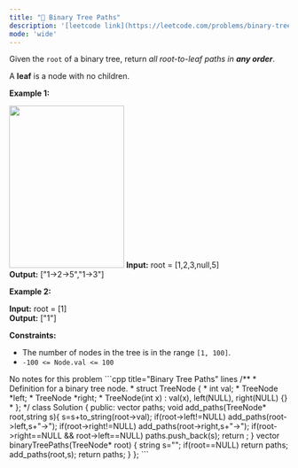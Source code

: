 ```yaml
---
title: "🧩 Binary Tree Paths"
description: '[leetcode link](https://leetcode.com/problems/binary-tree-paths/description/)'
mode: 'wide'
---
```

<Tabs>
  <Tab title="Question" icon="circle-question" iconType="regular">
    <Card>
      <p>Given the <code>root</code> of a binary tree, return <em>all root-to-leaf paths in <strong>any order</strong></em>.</p>  <p>A <strong>leaf</strong> is a node with no children.</p>   <p><strong class="example">Example 1:</strong></p> <img alt="" src="https://assets.leetcode.com/uploads/2021/03/12/paths-tree.jpg" style="width: 207px; height: 293px;" />  <strong>Input:</strong> root = [1,2,3,null,5] <br/> <strong>Output:</strong> [&quot;1-&gt;2-&gt;5&quot;,&quot;1-&gt;3&quot;]   <p><strong class="example">Example 2:</strong></p>   <strong>Input:</strong> root = [1] <br/> <strong>Output:</strong> [&quot;1&quot;]    <p><strong>Constraints:</strong></p>  <ul>  <li>The number of nodes in the tree is in the range <code>[1, 100]</code>.</li>  <li><code>-100 &lt;= Node.val &lt;= 100</code></li> </ul> 
    </Card>
  </Tab>
  <Tab title="Solution" icon="lightbulb" iconType="regular" >
    <Card>
      No notes for this problem
</Card>
  <Expandable title="code">
    <CodeGroup dropdown>
```cpp title="Binary Tree Paths" lines
/**
 * Definition for a binary tree node.
 * struct TreeNode {
 *     int val;
 *     TreeNode *left;
 *     TreeNode *right;
 *     TreeNode(int x) : val(x), left(NULL), right(NULL) {}
 * };
 */
class Solution {
public:
    vector<string> paths;
    void add_paths(TreeNode* root,string s){
        s=s+to_string(root->val);
        if(root->left!=NULL)
        add_paths(root->left,s+"->");
        if(root->right!=NULL)
        add_paths(root->right,s+"->");
        if(root->right==NULL && root->left==NULL)
        paths.push_back(s);
        return ;
    }
    vector<string> binaryTreePaths(TreeNode* root) {
        string s="";
        if(root==NULL)
        return paths;
        add_paths(root,s);
        return paths;
    }
};
```
    </CodeGroup>
  </Expandable>
  </Tab>
</Tabs>